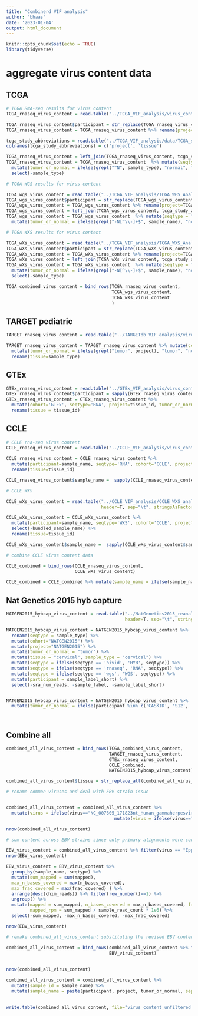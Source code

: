 ```yaml
---
title: "Combinerd VIF analysis"
author: "bhaas"
date: '2023-01-04'
output: html_document
---
```


```r
knitr::opts_chunk$set(echo = TRUE)
library(tidyverse)
```

# aggregate virus content data

## TCGA

```r

# TCGA RNA-seq results for virus content
TCGA_rnaseq_virus_content = read.table("../TCGA_VIF_analysis/virus_content.tsv", header=T, sep="\t", stringsAsFactors = F)

TCGA_rnaseq_virus_content$participant = str_replace(TCGA_rnaseq_virus_content$sample_name, "-[^\\-]+$", "")
TCGA_rnaseq_virus_content = TCGA_rnaseq_virus_content %>% rename(project=TCGA) %>% mutate(cohort="TCGA")

tcga_study_abbreviations = read.table("../TCGA_VIF_analysis/data/TCGA_study_abbreviations.txt", header=F, sep="\t", stringsAsFactors = F)
colnames(tcga_study_abbreviations) = c('project', 'tissue')

TCGA_rnaseq_virus_content = left_join(TCGA_rnaseq_virus_content, tcga_study_abbreviations, by='project')
TCGA_rnaseq_virus_content = TCGA_rnaseq_virus_content  %>% mutate(seqtype = "RNA")  %>% 
  mutate(tumor_or_normal = ifelse(grepl("^N", sample_type), "normal", "tumor") ) %>%
  select(-sample_type)

```


```r
# TCGA WGS results for virus content

TCGA_wgs_virus_content = read.table("../TCGA_VIF_analysis/TCGA_WGS_Analysis/virus_content.tsv", header=T, sep="\t", stringsAsFactors = F)
TCGA_wgs_virus_content$participant = str_replace(TCGA_wgs_virus_content$sample_name, "-[^\\-]+$", "")
TCGA_wgs_virus_content = TCGA_wgs_virus_content %>% rename(project=TCGA) %>% mutate(cohort="TCGA")
TCGA_wgs_virus_content = left_join(TCGA_wgs_virus_content, tcga_study_abbreviations, by='project')
TCGA_wgs_virus_content = TCGA_wgs_virus_content  %>% mutate(seqtype = "WGS")  %>% 
  mutate(tumor_or_normal = ifelse(grepl("-N[^\\-]+$", sample_name), "normal", "tumor") ) 
```


```r
# TCGA WXS results for virus content

TCGA_wXs_virus_content = read.table("../TCGA_VIF_analysis/TCGA_WXS_Analysis/virus_content.tsv", header=T, sep="\t", stringsAsFactors = F)
TCGA_wXs_virus_content$participant = str_replace(TCGA_wXs_virus_content$sample_name, "-[^\\-]+$", "")
TCGA_wXs_virus_content = TCGA_wXs_virus_content %>% rename(project=TCGA) %>% mutate(cohort="TCGA")
TCGA_wXs_virus_content = left_join(TCGA_wXs_virus_content, tcga_study_abbreviations, by='project')
TCGA_wXs_virus_content = TCGA_wXs_virus_content  %>% mutate(seqtype = "WXS")  %>% 
  mutate(tumor_or_normal = ifelse(grepl("-N[^\\-]+$", sample_name), "normal", "tumor") ) %>%  
  select(-sample_type)
```


```r

TCGA_combined_virus_content = bind_rows(TCGA_rnaseq_virus_content,
                                        TCGA_wgs_virus_content,
                                        TCGA_wXs_virus_content
                                        )

```


## TARGET pediatric 

```r

TARGET_rnaseq_virus_content = read.table("../TARGETdb_VIF_analysis/virus_content.tsv", header=T, sep="\t", stringsAsFactors = F)

TARGET_rnaseq_virus_content = TARGET_rnaseq_virus_content %>% mutate(cohort='TARGET', seqtype='RNA') %>%
  mutate(tumor_or_normal = ifelse(grepl("tumor", project), "tumor", "normal")) %>%
  rename(tissue=sample_type)

```

## GTEx

```r

GTEx_rnaseq_virus_content = read.table("../GTEx_VIF_analysis/virus_content.tsv", header=T, sep="\t", stringsAsFactors = F)
GTEx_rnaseq_virus_content$participant = sapply(GTEx_rnaseq_virus_content$sample_name, function(x) { str_split(x, "-")[[1]][2]})
GTEx_rnaseq_virus_content = GTEx_rnaseq_virus_content %>% 
  mutate(cohort='GTEx', seqtype='RNA', project=tissue_id, tumor_or_normal='normal') %>% 
  rename(tissue = tissue_id)

```

## CCLE

```r

# CCLE rna-seq virus content
CCLE_rnaseq_virus_content = read.table("../CCLE_VIF_analysis/virus_content.tsv", header=T, sep="\t", stringsAsFactors = F) 
  
CCLE_rnaseq_virus_content = CCLE_rnaseq_virus_content %>% 
  mutate(participant=sample_name, seqtype='RNA', cohort='CCLE', project='CCLE', tumor_or_normal='tumor_cell_line') %>%
  rename(tissue=tissue_id)

CCLE_rnaseq_virus_content$sample_name =  sapply(CCLE_rnaseq_virus_content$sample_name, function(x) {str_split(x, "_")[[1]][1] })

```



```r
# CCLE WXS

CCLE_wXs_virus_content = read.table("../CCLE_VIF_analysis/CCLE_WXS_analysis/virus_content.tsv", 
                                    header=T, sep="\t", stringsAsFactors = F)

CCLE_wXs_virus_content = CCLE_wXs_virus_content %>% 
  mutate(participant=sample_name, seqtype='WXS', cohort='CCLE', project='CCLE', tumor_or_normal='tumor_cell_line') %>%
  select(-bundled_sample_name) %>%
  rename(tissue=tissue_id)

CCLE_wXs_virus_content$sample_name =  sapply(CCLE_wXs_virus_content$sample_name, function(x) {str_split(x, "_")[[1]][1] })

```

```r
# combine CCLE virus content data

CCLE_combined = bind_rows(CCLE_rnaseq_virus_content,
                          CCLE_wXs_virus_content)

CCLE_combined = CCLE_combined %>% mutate(sample_name = ifelse(sample_name == "TT", participant, sample_name))
```



## Nat Genetics 2015 hyb capture

```r

NATGEN2015_hybcap_virus_content = read.table("../NatGenetics2015_reanalysis/NatGenetics2015_VIF/virus_content.tsv", 
                                             header=T, sep="\t", stringsAsFactors = F)

NATGEN2015_hybcap_virus_content = NATGEN2015_hybcap_virus_content %>% 
  rename(seqtype = sample_type) %>%
  mutate(cohort="NATGEN2015") %>% 
  mutate(project="NATGEN2015") %>%
  mutate(tumor_or_normal = "tumor") %>%
  mutate(tissue = "cervical", sample_type = "cervical") %>%
  mutate(seqtype = ifelse(seqtype == 'hivid', 'HYB', seqtype)) %>%
  mutate(seqtype = ifelse(seqtype == 'rnaseq', 'RNA', seqtype)) %>%
  mutate(seqtype = ifelse(seqtype == 'wgs', 'WGS', seqtype)) %>%
  mutate(participant = sample_label_short) %>% 
  select(-sra_num_reads, -sample_label, -sample_label_short)


NATGEN2015_hybcap_virus_content = NATGEN2015_hybcap_virus_content %>% 
  mutate(tumor_or_normal = ifelse(participant %in% c('CASKID', 'S12', 'SIHA', 'HELA'), "tumor_cell_line", tumor_or_normal))

  
```

## Combine all
```r

combined_all_virus_content = bind_rows(TCGA_combined_virus_content,
                                       TARGET_rnaseq_virus_content,
                                       GTEx_rnaseq_virus_content,
                                       CCLE_combined,
                                       NATGEN2015_hybcap_virus_content)

```

```r

combined_all_virus_content$tissue = str_replace_all(combined_all_virus_content$tissue, " ", "_")


```


```r

# rename common viruses and deal with EBV strain issue


combined_all_virus_content = combined_all_virus_content %>% 
  mutate(virus = ifelse(virus=="NC_007605_171823nt_Human_gammaherpesvirus_4" | virus == "NC_009334_172764nt_Human_herpesvirus_4_type_2", "Eppstein-Barr", virus)) %>%
                                         mutate(virus = ifelse(virus=="NC_003977_3182nt_Hepatitis_B_virus", "HBV", virus))

nrow(combined_all_virus_content)


```


```r

# sum content across EBV strains since only primary alignments were considered.

EBV_virus_content = combined_all_virus_content %>% filter(virus == "Eppstein-Barr")
nrow(EBV_virus_content)

EBV_virus_content = EBV_virus_content %>%
  group_by(sample_name, seqtype) %>% 
  mutate(sum_mapped = sum(mapped), 
  max_n_bases_covered = max(n_bases_covered), 
  max_frac_covered = max(frac_covered) ) %>% 
  arrange(desc(chim_reads)) %>% filter(row_number()==1) %>%
  ungroup() %>%
  mutate(mapped = sum_mapped, n_bases_covered = max_n_bases_covered, frac_covered = max(frac_covered),
         mapped_rpm = sum_mapped / sample_read_count * 1e6) %>%
  select(-sum_mapped, -max_n_bases_covered, -max_frac_covered)

nrow(EBV_virus_content)                                                
```






```r

# remake combined_all_virus_content substituting the revised EBV content info

combined_all_virus_content = bind_rows(combined_all_virus_content %>% filter(virus != "Eppstein-Barr"),
                                       EBV_virus_content)
  
  
nrow(combined_all_virus_content)

```


```r

combined_all_virus_content = combined_all_virus_content %>%
  mutate(sample_id = sample_name) %>%
  mutate(sample_name = paste(participant, project, tumor_or_normal, sep="^"))
  

```


```r

write.table(combined_all_virus_content, file="virus_content_unfiltered.tsv", sep="\t", quote=F, row.names=F)
```






